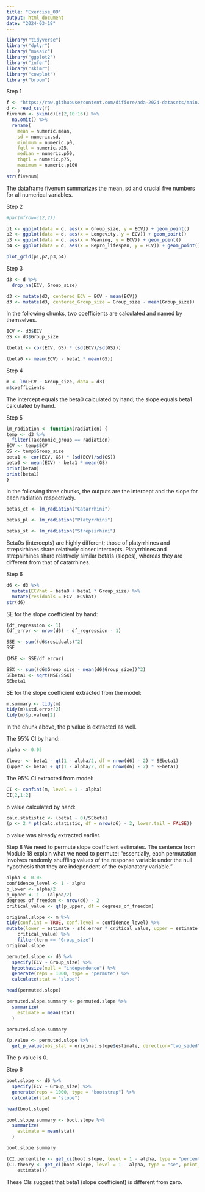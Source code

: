 ```yaml
---
title: "Exercise_09"
output: html_document
date: "2024-03-18"
---
```

```r
library("tidyverse")
library("dplyr")
library("mosaic")
library("ggplot2")
library("infer")
library("skimr")
library("cowplot")
library("broom")
```
Step 1

```r
f <- "https://raw.githubusercontent.com/difiore/ada-2024-datasets/main/Street_et_al_2017.csv"
d <- read_csv(f)
fivenum <- skim(d)[c(2,10:16)] %>%
  na.omit() %>%
  rename(
    mean = numeric.mean,
    sd = numeric.sd,
    minimum = numeric.p0,
    fqtl = numeric.p25,
    median = numeric.p50,
    thqtl = numeric.p75,
    maximum = numeric.p100
    )
str(fivenum)
```
The dataframe fivenum summarizes the mean, sd and crucial five numbers for all numerical variables.


Step 2
```r
#par(mfrow=c(2,2))

p1 <- ggplot(data = d, aes(x = Group_size, y = ECV)) + geom_point()
p2 <- ggplot(data = d, aes(x = Longevity, y = ECV)) + geom_point()
p3 <- ggplot(data = d, aes(x = Weaning, y = ECV)) + geom_point()
p4 <- ggplot(data = d, aes(x = Repro_lifespan, y = ECV)) + geom_point()

plot_grid(p1,p2,p3,p4)
```
Step 3
```r
d3 <- d %>%
  drop_na(ECV, Group_size)
```


```r
d3 <- mutate(d3, centered_ECV = ECV - mean(ECV))
d3 <- mutate(d3, centered_Group_size = Group_size - mean(Group_size))
```

In the following chunks, two coefficients are calculated and named by themselves.
```r
ECV <- d3$ECV
GS <- d3$Group_size

(beta1 <- cor(ECV, GS) * (sd(ECV)/sd(GS)))
```

```r

(beta0 <- mean(ECV) - beta1 * mean(GS))
```

Step 4
```r
m <- lm(ECV ~ Group_size, data = d3)
m$coefficients

```

The intercept equals the beta0 calculated by hand; the slope equals beta1 calculated by hand.

Step 5
```r
lm_radiation <- function(radiation) {
temp <- d3 %>%
  filter(Taxonomic_group == radiation)
ECV <- temp$ECV
GS <- temp$Group_size
beta1 <- cor(ECV, GS) * (sd(ECV)/sd(GS))
beta0 <- mean(ECV) - beta1 * mean(GS)
print(beta0)
print(beta1)
}
```

In the following three chunks, the outputs are the intercept and the slope for each radiation respectively.
```r
betas_ct <- lm_radiation("Catarrhini")
```

```r
betas_pl <- lm_radiation("Platyrrhini")
```


```r
betas_st <- lm_radiation("Strepsirhini")
```

Beta0s (intercepts) are highly different; those of platyrrhines and strepsirhines share relatively closer intercepts. Platyrrhines and strepsirhines share relatively similar beta1s (slopes), whereas they are different from that of catarrhines.

Step 6
```r
d6 <- d3 %>%
  mutate(ECVhat = beta0 + beta1 * Group_size) %>%
  mutate(residuals = ECV -ECVhat)
str(d6)
```

SE for the slope coefficient by hand:
```r
(df_regression <- 1) 
(df_error <- nrow(d6) - df_regression - 1) 
```

```r
SSE <- sum((d6$residuals)^2)
SSE
```

```r
(MSE <- SSE/df_error) 
```

```r
SSX <- sum((d6$Group_size - mean(d6$Group_size))^2)
SEbeta1 <- sqrt(MSE/SSX)
SEbeta1

```

SE for the slope coefficient extracted from the model:
```r
m.summary <- tidy(m)
tidy(m)$std.error[2]
tidy(m)$p.value[2]
```
In the chunk above, the p value is extracted as well.

The 95% CI by hand:
```r
alpha <- 0.05
```

```r
(lower <- beta1 - qt(1 - alpha/2, df = nrow(d6) - 2) * SEbeta1)
(upper <- beta1 + qt(1 - alpha/2, df = nrow(d6) - 2) * SEbeta1)
```

The 95% CI extracted from model:
```r
CI <- confint(m, level = 1 - alpha)
CI[2,1:2]
```

p value calculated by hand:
```r
calc.statistic <- (beta1 - 0)/SEbeta1
(p <- 2 * pt(calc.statistic, df = nrow(d6) - 2, lower.tail = FALSE))
```
p value was already extracted earlier.

Step 8
We need to permute slope coefficient estimates. The sentence from Module 18 explain what we need to permute: "essentially, each permutation involves randomly shuffling values of the response variable under the null hypothesis that they are independent of the explanatory variable."
```r
alpha <- 0.05
confidence_level <- 1 - alpha
p_lower <- alpha/2
p_upper <- 1 - (alpha/2)
degrees_of_freedom <- nrow(d6) - 2
critical_value <- qt(p_upper, df = degrees_of_freedom)

original.slope <- m %>%
tidy(conf.int = TRUE, conf.level = confidence_level) %>%
mutate(lower = estimate - std.error * critical_value, upper = estimate + std.error *
    critical_value) %>%
    filter(term == "Group_size")
original.slope 
```

```r
permuted.slope <- d6 %>%
  specify(ECV ~ Group_size) %>%
  hypothesize(null = "independence") %>%
  generate(reps = 1000, type = "permute") %>%
  calculate(stat = "slope")

head(permuted.slope)
```

```r
permuted.slope.summary <- permuted.slope %>%
  summarize(
    estimate = mean(stat)
  )

permuted.slope.summary
```

```r
(p.value <- permuted.slope %>%
  get_p_value(obs_stat = original.slope$estimate, direction="two_sided"))
```
The p value is 0.

Step 8
```r
boot.slope <- d6 %>%
  specify(ECV ~ Group_size) %>%
  generate(reps = 1000, type = "bootstrap") %>%
  calculate(stat = "slope")

head(boot.slope)
```
```r
boot.slope.summary <- boot.slope %>%
  summarize(
    estimate = mean(stat)
  )

boot.slope.summary
```

```r
(CI.percentile <- get_ci(boot.slope, level = 1 - alpha, type = "percentile"))
(CI.theory <- get_ci(boot.slope, level = 1 - alpha, type = "se", point_estimate = pull(boot.slope.summary,
    estimate)))
```

These CIs suggest that beta1 (slope coefficient) is different from zero.
